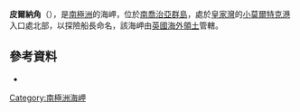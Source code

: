 {{coord|54|31|S|36|4|W|display=title}}

'''皮爾納角'''（{{lang-en|Pirner Point}}），是[[南極洲|南極洲]]的海岬，位於[[南喬治亞群島|南喬治亞群島]]，處於[[皇家灣|皇家灣]]的[[小莫爾特克港|小莫爾特克港]]入口處北部，以探險船長命名，該海岬由[[英國海外領土|英國海外領土]]管轄。

==參考資料==
*{{usgs-gazetteer}}

{{Antarctica-geo-stub}}
[[Category:南極洲海岬|Category:南極洲海岬]]